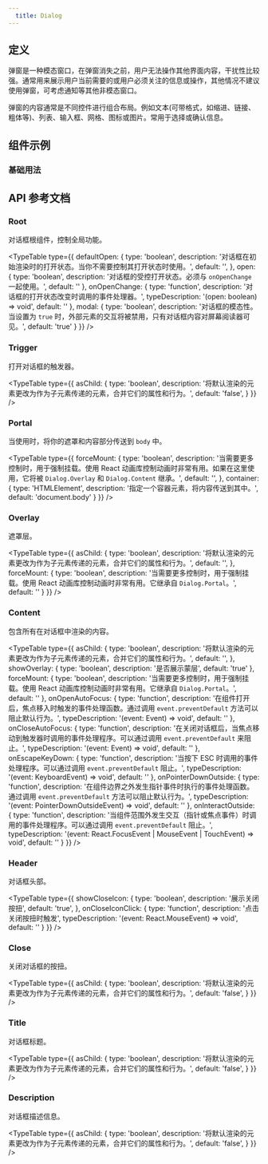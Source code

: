 ```yaml
---
  title: Dialog
---
```



## 定义

弹窗是一种模态窗口，在弹窗消失之前，用户无法操作其他界面内容，干扰性比较强。通常用来展示用户当前需要的或用户必须关注的信息或操作，其他情况不建议使用弹窗，可考虑通知等其他非模态窗口。  
  
弹窗的内容通常是不同控件进行组合布局。例如文本(可带格式，如缩进、链接、粗体等)、列表、输入框、网格、图标或图片。常用于选择或确认信息。

## 组件示例

### 基础用法

<ComponentPreview filePathsKey="dialog_base">
  <div className='flex justify-center items-center'>
    <DialogBase />
  </div>
</ComponentPreview>

## API 参考文档

### Root

对话框根组件，控制全局功能。

<TypeTable
  type={{
    defaultOpen: {
      type: 'boolean',
      description: '对话框在初始渲染时的打开状态。当你不需要控制其打开状态时使用。',
      default: '',
    },
    open: {
      type: 'boolean',
      description: '对话框的受控打开状态。必须与 `onOpenChange` 一起使用。',
      default: ''
    },
    onOpenChange: {
      type: 'function',
      description: '对话框的打开状态改变时调用的事件处理器。',
      typeDescription: '(open: boolean) => void',
      default: ''
    },
    modal: {
      type: 'boolean',
      description: '对话框的模态性。当设置为 `true` 时，外部元素的交互将被禁用，只有对话框内容对屏幕阅读器可见。',
      default: 'true'
    }
  }}
/>

### Trigger

打开对话框的触发器。

<TypeTable
  type={{
    asChild: {
      type: 'boolean',
      description: '将默认渲染的元素更改为作为子元素传递的元素，合并它们的属性和行为。',
      default: 'false',
    }
  }}
/>

### Portal

当使用时，将你的遮罩和内容部分传送到 `body` 中。

<TypeTable
  type={{
    forceMount: {
      type: 'boolean',
      description: '当需要更多控制时，用于强制挂载。使用 React 动画库控制动画时非常有用。如果在这里使用，它将被 `Dialog.Overlay` 和 `Dialog.Content` 继承。',
      default: '',
    },
    container: {
      type: 'HTMLElement',
      description: '指定一个容器元素，将内容传送到其中。',
      default: 'document.body'
    }
  }}
/>

### Overlay

遮罩层。

<TypeTable
  type={{
    asChild: {
      type: 'boolean',
      description: '将默认渲染的元素更改为作为子元素传递的元素，合并它们的属性和行为。',
      default: '',
    },
    forceMount: {
      type: 'boolean',
      description: '当需要更多控制时，用于强制挂载。使用 React 动画库控制动画时非常有用。它继承自 `Dialog.Portal`。',
      default: ''
    }
  }}
/>

### Content

包含所有在对话框中渲染的内容。

<TypeTable
  type={{
    asChild: {
      type: 'boolean',
      description: '将默认渲染的元素更改为作为子元素传递的元素，合并它们的属性和行为。',
      default: '',
    },
    showOverlay: {
      type: 'boolean',
      description: '是否展示蒙层',
      default: 'true'
    },
    forceMount: {
      type: 'boolean',
      description: '当需要更多控制时，用于强制挂载。使用 React 动画库控制动画时非常有用。它继承自 `Dialog.Portal`。',
      default: ''
    },
    onOpenAutoFocus: {
      type: 'function',
      description: '在组件打开后，焦点移入时触发的事件处理函数。通过调用 `event.preventDefault` 方法可以阻止默认行为。',
      typeDescription: '(event: Event) => void',
      default: ''
    },
    onCloseAutoFocus: {
      type: 'function',
      description: '在关闭对话框后，当焦点移动到触发器时调用的事件处理程序。可以通过调用 `event.preventDefault` 来阻止。',
      typeDescription: '(event: Event) => void',
      default: ''
    },
    onEscapeKeyDown: {
      type: 'function',
      description: '当按下 ESC 时调用的事件处理程序。可以通过调用 `event.preventDefault` 阻止。',
      typeDescription: '(event: KeyboardEvent) => void',
      default: ''
    },
    onPointerDownOutside: {
      type: 'function',
      description: '在组件边界之外发生指针事件时执行的事件处理函数。通过调用 `event.preventDefault` 方法可以阻止默认行为。',
      typeDescription: '(event: PointerDownOutsideEvent) => void',
      default: ''
    },
    onInteractOutside: {
      type: 'function',
      description: '当组件范围外发生交互（指针或焦点事件）时调用的事件处理程序。可以通过调用 `event.preventDefault` 阻止。',
      typeDescription: '(event: React.FocusEvent | MouseEvent | TouchEvent) => void',
      default: ''
    }
  }}
/>

### Header

对话框头部。

<TypeTable
  type={{
    showCloseIcon: {
      type: 'boolean',
      description: '展示关闭按扭',
      default: 'true',
    },
    onCloseIconClick: {
      type: 'function',
      description: '点击关闭按扭时触发',
      typeDescription: '(event: React.MouseEvent) => void',
      default: ''
    }
  }}
/>

### Close

关闭对话框的按扭。

<TypeTable
  type={{
    asChild: {
      type: 'boolean',
      description: '将默认渲染的元素更改为作为子元素传递的元素，合并它们的属性和行为。',
      default: 'false',
    }
  }}
/>

### Title

对话框标题。

<TypeTable
  type={{
    asChild: {
      type: 'boolean',
      description: '将默认渲染的元素更改为作为子元素传递的元素，合并它们的属性和行为。',
      default: 'false',
    }
  }}
/>

### Description

对话框描述信息。

<TypeTable
  type={{
    asChild: {
      type: 'boolean',
      description: '将默认渲染的元素更改为作为子元素传递的元素，合并它们的属性和行为。',
      default: 'false',
    }
  }}
/>
